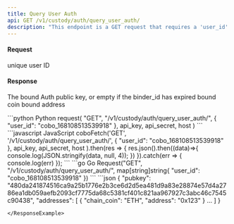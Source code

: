 ```yaml
---
title: Query User Auth
api: GET /v1/custody/auth/query_user_auth/ 
description: "This endpoint is a GET request that requires a 'user_id' parameter. It returns a JSON response containing the user's authentication information queried from PrimeBrokerManager. Authentication is required to access this endpoint."
---
```


#### Request
<ParamField query="user_id" type="String" required>unique user ID</ParamField>

#### Response
<ResponseField name="pubkey" type="String" >The bound Auth public key, or empty if the binder_id has expired</ResponseField>
<ResponseField name="addresses" type="object[ ]" >
  <Expandable title="object">
    <ResponseField name="chain_coin" type="String" >bound coin</ResponseField>
    <ResponseField name="address" type="String" >bound address</ResponseField>
  </Expandable>
</ResponseField>

<RequestExample>
```python Python
request(
    "GET",
    "/v1/custody/auth/query_user_auth/",
    {
        "user_id": "cobo_168108513539918"
    },
    api_key, api_secret, host
)
```
```javascript JavaScript
coboFetch('GET', '/v1/custody/auth/query_user_auth/',
        {
            "user_id": "cobo_168108513539918"
        },
        api_key, api_secret, host
    ).then(res => {
        res.json().then((data)=>{
            console.log(JSON.stringify(data, null, 4));
        })
    }).catch(err => {
        console.log(err)
    });
```
```go Go
Request("GET", "/v1/custody/auth/query_user_auth/", map[string]string{
    "user_id": "cobo_168108513539918"
})
```
</RequestExample>

<ResponseExample>
```json
{
  "pubkey": "480da241874516ca9a25b1776e2b3ce6d2d5ea481d9a83e28874e57d4a2786ea1db059aefb2093cf7775da68c5381cf401c821aa967927c3abc46c7545c90438",
  "addresses": [
    {
      "chain_coin": "ETH",
      "address": "0x123"
    }
    …
  ]
}

```
</ResponseExample>
